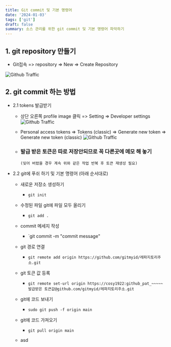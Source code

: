 ```yaml
---
title: Git commit 및 기본 명령어
date: '2024-01-03'
tags: ['git']
draft: false
summary: 소스 관리를 위한 git commit 및 기본 명령어 파악하기
---
```


## 1. git repository 만들기

- Git접속 => repository => New => Create Repository

![Github Traffic](/blog/static/images/blogImg/git1.png)

## 2. git commit 하는 방법

- 2.1 tokens 발급받기

  - 상단 오른쪽 profile image 클릭 => Setting => Developer settings
    ![Github Traffic](/blog/static/images/blogImg/git2.png)
  - Personal access tokens => Tokens (classic) => Generate new token => Generate new token (classic)
    ![Github Traffic](/blog/static/images/blogImg/git3.png)

  - ### 발급 받은 토큰은 따로 저장안되므로 꼭 다른곳에 메모 해 놓기
    `(잊어 버렸을 경우 계속 위와 같은 작업 반복 후 토큰 재생성 필요)`

- 2.2 git에 푸쉬 하기 및 기본 명령어 (아래 순서대로)

  - 새로운 저장소 생성하기
    - `git init`
  - 수정된 파일 git에 파일 모두 올리기
    - `git add .`
  - commit 메세지 작성
    - `git commit -m "commit message"
  - git 경로 연결
    - `git remote add origin https://github.com/gitmyid/레파지토리주소.git`
  - git 토큰 값 등록
    - `git remote set-url origin https://cosy1922:github_pat_~~~~~발급받은 토큰값@github.com/gitmyid/레파지토리주소.git`
  - git에 코드 보내기

    - `sudo git push -f origin main`

  - git에 코드 가져오기

    - `git pull origin main`

  - asd
